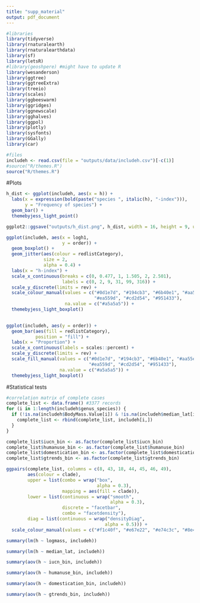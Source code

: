 ```yaml
---
title: "supp_material"
output: pdf_document
---
```


```r
#libraries
library(tidyverse)
library(rnaturalearth)
library(rnaturalearthdata)
library(sf)
library(letsR)
#library(geoshpere) #might have to update R
library(wesanderson)
library(ggtree)
library(ggtreeExtra)
library(treeio)
library(scales)
library(ggbeeswarm)
library(ggridges)
library(ggnewscale)
library(gghalves)
library(ggpol)
library(plotly)
library(sysfonts)
library(GGally)
library(car)
```

```r
#files
includeh <- read.csv(file = "outputs/data/includeh.csv")[-c(1)]
#source("R/themes.R")
source("R/themes.R")
```

#Plots

```r
h_dist <- ggplot(includeh, aes(x = h)) +
  labs(x = expression(bold(paste("species ", italic(h), "-index"))),
       y = "Frequency of species") +
  geom_bar() +
  themebyjess_light_point()

ggplot2::ggsave("outputs/h_dist.png", h_dist, width = 16, height = 9, units = "in", dpi = 300)
```

```r
ggplot(includeh, aes(x = logh1,
                     y = order)) +
  geom_boxplot() +
  geom_jitter(aes(colour = redlistCategory),
              size = 2,
              alpha = 0.4) +
  labs(x = "h-index") +
  scale_x_continuous(breaks = c(0, 0.477, 1, 1.505, 2, 2.501),
                     labels = c(0, 2, 9, 31, 99, 316)) +
  scale_y_discrete(limits = rev) +
  scale_colour_manual(values = c("#0d1e7d", "#194cb3", "#6b40e1", "#aa55ea",
                                 "#ea559d", "#cd2d54", "#951433"),
                      na.value = c("#a5a5a5")) +
  themebyjess_light_boxplot()
  
```

```r
ggplot(includeh, aes(y = order)) +
  geom_bar(aes(fill = redlistCategory),
           position = "fill") +
  labs(x = "Proportion") +
  scale_x_continuous(labels = scales::percent) +
  scale_y_discrete(limits = rev) +
  scale_fill_manual(values = c("#0d1e7d", "#194cb3", "#6b40e1", "#aa55ea",
                               "#ea559d", "#cd2d54", "#951433"),
                    na.value = c("#a5a5a5")) +
  themebyjess_light_boxplot()
```

#Statistical tests

```r
#correlation matrix of complete cases
complete_list <- data.frame() #3377 records
for (i in 1:length(includeh$genus_species)) {
  if (!is.na(includeh$BodyMass.Value[i]) & !is.na(includeh$median_lat[i]) & !is.na(includeh$redlistCategory[i])) {
    complete_list <- rbind(complete_list, includeh[i,])
  }
}

complete_list$iucn_bin <- as.factor(complete_list$iucn_bin)
complete_list$humanuse_bin <- as.factor(complete_list$humanuse_bin)
complete_list$domestication_bin <- as.factor(complete_list$domestication_bin)
complete_list$gtrends_bin <- as.factor(complete_list$gtrends_bin)

ggpairs(complete_list, columns = c(8, 43, 18, 44, 45, 46, 49),
        aes(colour = clade),
        upper = list(combo = wrap("box",
                                  alpha = 0.3),
                     mapping = aes(fill = clade)),
        lower = list(continuous = wrap("smooth",
                                       alpha = 0.3),
                     discrete = "facetbar",
                     combo = "facetdensity"),
        diag = list(continuous = wrap("densityDiag",
                                     alpha = 0.5))) +
  scale_colour_manual(values = c("#f1c40f", "#e67e22", "#e74c3c", "#8e44ad", "#3498db"))
```

```r
summary(lm(h ~ logmass, includeh))
```

```r
summary(lm(h ~ median_lat, includeh))
```

```r
summary(aov(h ~ iucn_bin, includeh))
```

```r
summary(aov(h ~ humanuse_bin, includeh))
```

```r
summary(aov(h ~ domestication_bin, includeh))
```

```r
summary(aov(h ~ gtrends_bin, includeh))
```

